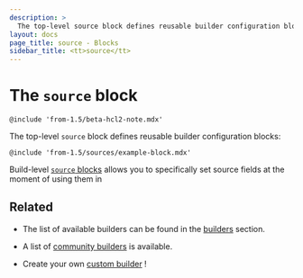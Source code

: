 ```yaml
---
description: >
  The top-level source block defines reusable builder configuration blocks
layout: docs
page_title: source - Blocks
sidebar_title: <tt>source</tt>
---
```


# The `source` block

`@include 'from-1.5/beta-hcl2-note.mdx'`

The top-level `source` block defines reusable builder configuration blocks:

`@include 'from-1.5/sources/example-block.mdx'`

Build-level [`source` blocks](/docs/from-1.5/blocks/build/source) allows you to
specifically set source fields at the moment of using them in 

## Related

* The list of available builders can be found in the [builders](/docs/builders)
  section.

* A list of [community
builders](/community-tools#community-builders) is available.

* Create your own [custom builder](/docs/extending/custom-builders) !
